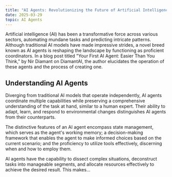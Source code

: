 ```yaml
---
title: "AI Agents: Revolutionizing the Future of Artificial Intelligence"
date: 2025-03-29
topic: AI Agents
---
```


Artificial intelligence (AI) has been a transformative force across various sectors, automating mundane tasks and predicting intricate patterns. Although traditional AI models have made impressive strides, a novel breed known as AI agents is reshaping the landscape by functioning as proficient coordinators. In a blog post titled "Your First AI Agent: Easier Than You Think," by Nir Diamant on DiamantAI, the author elucidates the operation of these agents and the process of creating one.

## Understanding AI Agents

Diverging from traditional AI models that operate independently, AI agents coordinate multiple capabilities while preserving a comprehensive understanding of the task at hand, similar to a human expert. Their ability to adapt, learn, and respond to environmental changes distinguishes AI agents from their counterparts.

The distinctive features of an AI agent encompass state management, which serves as the agent's working memory; a decision-making framework that enables the agent to make informed choices based on the current scenario; and the proficiency to utilize tools effectively, discerning when and how to employ them.

AI agents have the capability to dissect complex situations, deconstruct tasks into manageable segments, and allocate resources effectively to achieve the desired result. This makes...